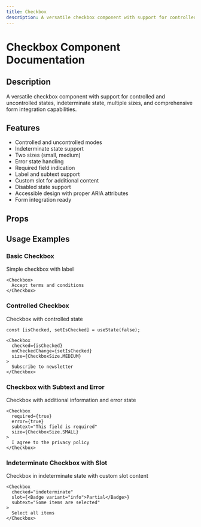 ```yaml
---
title: Checkbox
description: A versatile checkbox component with support for controlled and uncontrolled states, indeterminate state, multiple sizes, and comprehensive form integration capabilities.
---
```



# Checkbox Component Documentation

## Description
A versatile checkbox component with support for controlled and uncontrolled states, indeterminate state, multiple sizes, and comprehensive form integration capabilities.

## Features
- Controlled and uncontrolled modes
- Indeterminate state support
- Two sizes (small, medium)
- Error state handling
- Required field indication
- Label and subtext support
- Custom slot for additional content
- Disabled state support
- Accessible design with proper ARIA attributes
- Form integration ready

## Props

<BlendTypeTable componentMeta={checkboxMeta} />

## Usage Examples

### Basic Checkbox
Simple checkbox with label

```tsx
<Checkbox>
  Accept terms and conditions
</Checkbox>
```

### Controlled Checkbox
Checkbox with controlled state

```tsx
const [isChecked, setIsChecked] = useState(false);

<Checkbox 
  checked={isChecked}
  onCheckedChange={setIsChecked}
  size={CheckboxSize.MEDIUM}
>
  Subscribe to newsletter
</Checkbox>
```

### Checkbox with Subtext and Error
Checkbox with additional information and error state

```tsx
<Checkbox 
  required={true}
  error={true}
  subtext="This field is required"
  size={CheckboxSize.SMALL}
>
  I agree to the privacy policy
</Checkbox>
```

### Indeterminate Checkbox with Slot
Checkbox in indeterminate state with custom slot content

```tsx
<Checkbox 
  checked="indeterminate"
  slot={<Badge variant="info">Partial</Badge>}
  subtext="Some items are selected"
>
  Select all items
</Checkbox>
```

